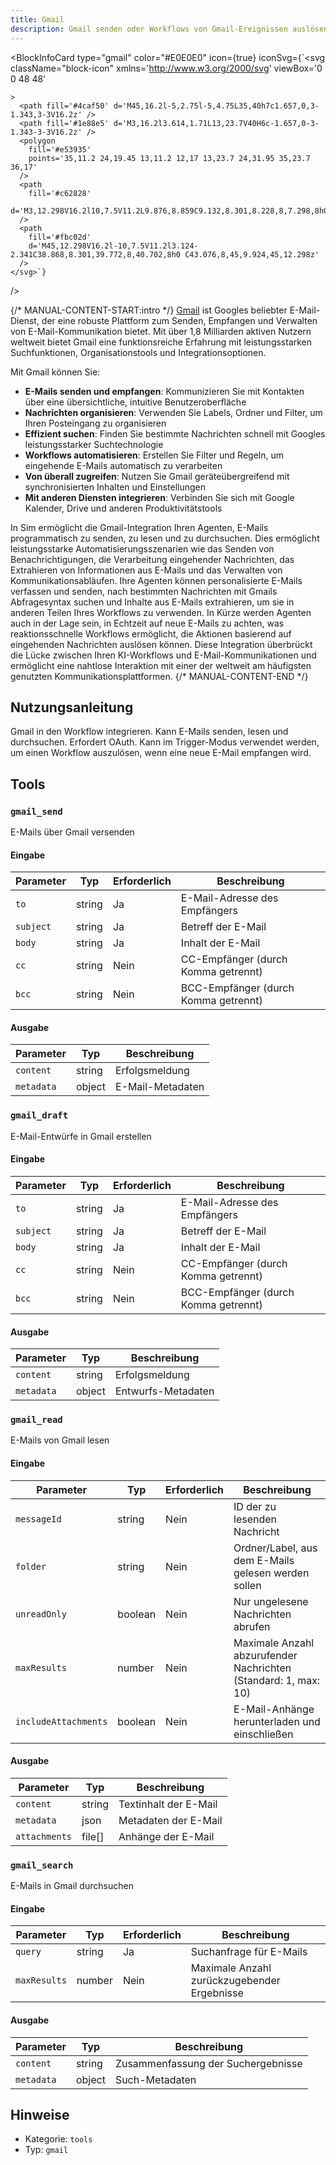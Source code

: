 ```yaml
---
title: Gmail
description: Gmail senden oder Workflows von Gmail-Ereignissen auslösen
---
```



<BlockInfoCard 
  type="gmail"
  color="#E0E0E0"
  icon={true}
  iconSvg={`<svg className="block-icon"
      xmlns='http://www.w3.org/2000/svg'
      viewBox='0 0 48 48'
      
      
      
    >
      <path fill='#4caf50' d='M45,16.2l-5,2.75l-5,4.75L35,40h7c1.657,0,3-1.343,3-3V16.2z' />
      <path fill='#1e88e5' d='M3,16.2l3.614,1.71L13,23.7V40H6c-1.657,0-3-1.343-3-3V16.2z' />
      <polygon
        fill='#e53935'
        points='35,11.2 24,19.45 13,11.2 12,17 13,23.7 24,31.95 35,23.7 36,17'
      />
      <path
        fill='#c62828'
        d='M3,12.298V16.2l10,7.5V11.2L9.876,8.859C9.132,8.301,8.228,8,7.298,8h0C4.924,8,3,9.924,3,12.298z'
      />
      <path
        fill='#fbc02d'
        d='M45,12.298V16.2l-10,7.5V11.2l3.124-2.341C38.868,8.301,39.772,8,40.702,8h0 C43.076,8,45,9.924,45,12.298z'
      />
    </svg>`}
/>

{/* MANUAL-CONTENT-START:intro */}
[Gmail](https://gmail.com) ist Googles beliebter E-Mail-Dienst, der eine robuste Plattform zum Senden, Empfangen und Verwalten von E-Mail-Kommunikation bietet. Mit über 1,8 Milliarden aktiven Nutzern weltweit bietet Gmail eine funktionsreiche Erfahrung mit leistungsstarken Suchfunktionen, Organisationstools und Integrationsoptionen.

Mit Gmail können Sie:

- **E-Mails senden und empfangen**: Kommunizieren Sie mit Kontakten über eine übersichtliche, intuitive Benutzeroberfläche
- **Nachrichten organisieren**: Verwenden Sie Labels, Ordner und Filter, um Ihren Posteingang zu organisieren
- **Effizient suchen**: Finden Sie bestimmte Nachrichten schnell mit Googles leistungsstarker Suchtechnologie
- **Workflows automatisieren**: Erstellen Sie Filter und Regeln, um eingehende E-Mails automatisch zu verarbeiten
- **Von überall zugreifen**: Nutzen Sie Gmail geräteübergreifend mit synchronisierten Inhalten und Einstellungen
- **Mit anderen Diensten integrieren**: Verbinden Sie sich mit Google Kalender, Drive und anderen Produktivitätstools

In Sim ermöglicht die Gmail-Integration Ihren Agenten, E-Mails programmatisch zu senden, zu lesen und zu durchsuchen. Dies ermöglicht leistungsstarke Automatisierungsszenarien wie das Senden von Benachrichtigungen, die Verarbeitung eingehender Nachrichten, das Extrahieren von Informationen aus E-Mails und das Verwalten von Kommunikationsabläufen. Ihre Agenten können personalisierte E-Mails verfassen und senden, nach bestimmten Nachrichten mit Gmails Abfragesyntax suchen und Inhalte aus E-Mails extrahieren, um sie in anderen Teilen Ihres Workflows zu verwenden. In Kürze werden Agenten auch in der Lage sein, in Echtzeit auf neue E-Mails zu achten, was reaktionsschnelle Workflows ermöglicht, die Aktionen basierend auf eingehenden Nachrichten auslösen können. Diese Integration überbrückt die Lücke zwischen Ihren KI-Workflows und E-Mail-Kommunikationen und ermöglicht eine nahtlose Interaktion mit einer der weltweit am häufigsten genutzten Kommunikationsplattformen.
{/* MANUAL-CONTENT-END */}

## Nutzungsanleitung

Gmail in den Workflow integrieren. Kann E-Mails senden, lesen und durchsuchen. Erfordert OAuth. Kann im Trigger-Modus verwendet werden, um einen Workflow auszulösen, wenn eine neue E-Mail empfangen wird.

## Tools

### `gmail_send`

E-Mails über Gmail versenden

#### Eingabe

| Parameter | Typ | Erforderlich | Beschreibung |
| --------- | ---- | -------- | ----------- |
| `to` | string | Ja | E-Mail-Adresse des Empfängers |
| `subject` | string | Ja | Betreff der E-Mail |
| `body` | string | Ja | Inhalt der E-Mail |
| `cc` | string | Nein | CC-Empfänger \(durch Komma getrennt\) |
| `bcc` | string | Nein | BCC-Empfänger \(durch Komma getrennt\) |

#### Ausgabe

| Parameter | Typ | Beschreibung |
| --------- | ---- | ----------- |
| `content` | string | Erfolgsmeldung |
| `metadata` | object | E-Mail-Metadaten |

### `gmail_draft`

E-Mail-Entwürfe in Gmail erstellen

#### Eingabe

| Parameter | Typ | Erforderlich | Beschreibung |
| --------- | ---- | -------- | ----------- |
| `to` | string | Ja | E-Mail-Adresse des Empfängers |
| `subject` | string | Ja | Betreff der E-Mail |
| `body` | string | Ja | Inhalt der E-Mail |
| `cc` | string | Nein | CC-Empfänger \(durch Komma getrennt\) |
| `bcc` | string | Nein | BCC-Empfänger \(durch Komma getrennt\) |

#### Ausgabe

| Parameter | Typ | Beschreibung |
| --------- | ---- | ----------- |
| `content` | string | Erfolgsmeldung |
| `metadata` | object | Entwurfs-Metadaten |

### `gmail_read`

E-Mails von Gmail lesen

#### Eingabe

| Parameter | Typ | Erforderlich | Beschreibung |
| --------- | ---- | -------- | ----------- |
| `messageId` | string | Nein | ID der zu lesenden Nachricht |
| `folder` | string | Nein | Ordner/Label, aus dem E-Mails gelesen werden sollen |
| `unreadOnly` | boolean | Nein | Nur ungelesene Nachrichten abrufen |
| `maxResults` | number | Nein | Maximale Anzahl abzurufender Nachrichten \(Standard: 1, max: 10\) |
| `includeAttachments` | boolean | Nein | E-Mail-Anhänge herunterladen und einschließen |

#### Ausgabe

| Parameter | Typ | Beschreibung |
| --------- | ---- | ----------- |
| `content` | string | Textinhalt der E-Mail |
| `metadata` | json | Metadaten der E-Mail |
| `attachments` | file[] | Anhänge der E-Mail |

### `gmail_search`

E-Mails in Gmail durchsuchen

#### Eingabe

| Parameter | Typ | Erforderlich | Beschreibung |
| --------- | ---- | -------- | ----------- |
| `query` | string | Ja | Suchanfrage für E-Mails |
| `maxResults` | number | Nein | Maximale Anzahl zurückzugebender Ergebnisse |

#### Ausgabe

| Parameter | Typ | Beschreibung |
| --------- | ---- | ----------- |
| `content` | string | Zusammenfassung der Suchergebnisse |
| `metadata` | object | Such-Metadaten |

## Hinweise

- Kategorie: `tools`
- Typ: `gmail`
